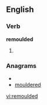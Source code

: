 ==English==

===Verb===
'''remoulded'''

# {{past of|[[remould]]}}

===Anagrams===
* {{alphagram|ddeelmoru}}
* [[mouldered#English|mouldered]]

[[vi:remoulded]]
